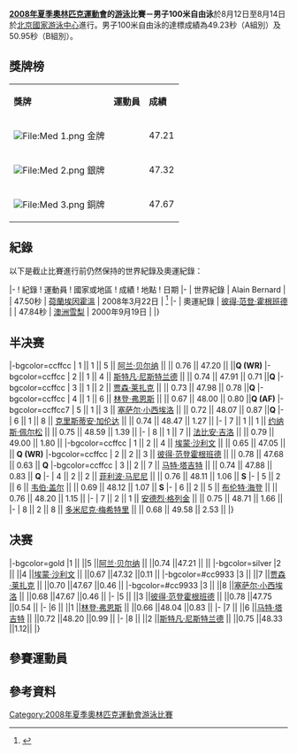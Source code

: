 {{noteTA
|1=zh-hans:专项; zh-hant:項目;
}}

{{2008年夏季奧林匹克運動會游泳比賽}}

'''[[2008年夏季奧林匹克運動會|2008年夏季奧林匹克運動會]]的[[2008年夏季奧林匹克運動會游泳比賽|游泳]]比賽－男子100米自由泳'''於8月12日至8月14日於[[北京國家游泳中心|北京國家游泳中心]]進行。男子100米自由泳的達標成績為49.23秒（A組別）及50.95秒（B組別）。

== 獎牌榜 ==
{| class="wikitable"
|- bgcolor="#efefef"
| '''獎牌'''
| '''運動員'''
| '''成績'''
|-
| bgcolor="gold" | [[File:Med_1.png|File:Med 1.png]] 金牌
| {{flagIOCathlete|[[阿兰·贝尔纳|阿兰·-{zh-hans:贝尔纳;zh-hk:巴拿迪;zh-tw:柏納;}-]]|FRA|2008年夏季}}||47.21
|-
| bgcolor="silver" | [[File:Med_2.png|File:Med 2.png]] 銀牌
| {{flagIOCathlete|[[埃蒙·沙利文|埃蒙·-{zh-hans:沙利文;zh-hk:舒拉雲;zh-tw:蘇利文;}-]]|AUS|2008年夏季}}||47.32
|-
| bgcolor="cc9966" | [[File:Med_3.png|File:Med 3.png]] 銅牌
| {{flagIOCathlete|[[贾森·莱扎克|贾森·-{zh-hans:莱扎克;zh-hk:李薩卡;zh-tw:雷札克;}-]]|USA|2008年夏季}}<br />{{flagIOCathlete|[[塞萨尔·小西埃洛|塞萨尔·-{zh-hans:小西埃洛;zh-hk:芬奴;zh-tw:西耶羅;}-]]|BRA|2008年夏季}}||47.67
|}

== 紀錄 ==
以下是截止比賽進行前仍然保持的世界紀錄及奧運紀錄：

{{start box}}
|-
! 紀錄 
! 運動員
! 國家或地區
! 成績
! 地點
! 日期
|-
| 世界紀錄
| Alain Bernard 
| {{FRA}}
| 47.50秒
| [[荷蘭|荷蘭]][[埃因霍溫|埃因霍溫]]
| 2008年3月22日
| <ref>{{Cite web |url=http://sports.qq.com/a/20080322/000051.htm |title=游泳欧锦赛法国名将打破100米自由泳世界纪录 |accessdate=2008-08-07 |archive-date=2019-08-22 |archive-url=https://web.archive.org/web/20190822002623/https://www.qq.com/?froma |dead-url=no }}</ref>
|-
| 奧運紀錄
| [[彼得·范登·霍根班德|彼得·范登·霍根班德]]
| {{NED}}
| 47.84秒
| [[澳洲|澳洲]][[雪梨_(城市)|雪梨]]
| 2000年9月19日
| 
|}

== 半决赛 ==
{{RaceA|游泳}}
|-bgcolor=ccffcc
| 1 || 1 || 5 || [[阿兰·贝尔纳|阿兰·贝尔纳]] || {{FlagIOC|FRA|2008年夏季}} || 0.76 || 47.20 || ||'''Q (WR)'''
|-bgcolor=ccffcc
| 2 || 1 || 4 || [[斯特凡·尼斯特兰德|斯特凡·尼斯特兰德]] || {{FlagIOC|SWE|2008年夏季}} || 0.74 || 47.91 || 0.71 ||'''Q'''
|-bgcolor=ccffcc
| 3 || 1 || 2 || [[贾森·莱扎克|贾森·莱扎克]] || {{FlagIOC|USA|2008年夏季}} || 0.73 || 47.98 || 0.78 ||'''Q'''
|-bgcolor=ccffcc
| 4 || 1 || 6 || [[林登·弗恩斯|林登·弗恩斯]] || {{FlagIOC|RSA|2008年夏季}} || 0.67 || 48.00 || 0.80 ||'''Q (AF)'''
|-bgcolor=ccffcc7
| 5 || 1 || 3 || [[塞萨尔·小西埃洛|塞萨尔·小西埃洛]] || {{FlagIOC|BRA|2008年夏季}} || 0.72 || 48.07 || 0.87 ||'''Q'''
|-
| 6 || 1 || 8 || [[克里斯蒂安·加伦达|克里斯蒂安·加伦达]] || {{FlagIOC|ITA|2008年夏季}} || 0.74 || 48.47 || 1.27 ||''' '''
|-
| 7 || 1 || 1 || [[约纳斯·佩尔松|约纳斯·佩尔松]] || {{FlagIOC|SWE|2008年夏季}} || 0.75 || 48.59 || 1.39 ||''' '''
|-
| 8 || 1 || 7 || [[法比安·吉洛|法比安·吉洛]] || {{FlagIOC|FRA|2008年夏季}} || 0.79 || 49.00 || 1.80 ||''' '''
|-bgcolor=ccffcc
| 1 || 2 || 4 || [[埃蒙·沙利文|埃蒙·沙利文]] || {{FlagIOC|AUS|2008年夏季}} || 0.65 || 47.05 || || '''Q (WR)'''
|-bgcolor=ccffcc
| 2 || 2 || 3 || [[彼得·范登霍根班德|彼得·范登霍根班德]] || {{FlagIOC|NED|2008年夏季}} || 0.78 || 47.68 || 0.63 || '''Q'''
|-bgcolor=ccffcc
| 3 || 2 || 7 || [[马特·塔吉特|马特·塔吉特]] || {{FlagIOC|AUS|2008年夏季}} || 0.74 || 47.88 || 0.83 || '''Q'''
|-<!--bgcolor=ccffcc-->
| 4 || 2 || 2 || [[菲利波·马尼尼|菲利波·马尼尼]] || {{FlagIOC|ITA|2008年夏季}} || 0.76 || 48.11 || 1.06 || '''S'''
|-<!--bgcolor=ccffcc-->
| 5 || 2 || 6 || [[韦伯·盖尔|韦伯·盖尔]] || {{FlagIOC|USA|2008年夏季}} || 0.69 || 48.12 || 1.07 || '''S'''
|-<!--bgcolor=ccffcc-->
| 6 || 2 || 5 || [[布伦特·海登|布伦特·海登]] || {{FlagIOC|CAN|2008年夏季}} || 0.76 || 48.20 || 1.15 || ''' '''
|-<!--bgcolor=ccffcc-->
| 7 || 2 || 1 || [[安德烈·格列金|安德烈·格列金]] || {{FlagIOC|RUS|2008年夏季}} || 0.75 || 48.71 || 1.66 || ''' '''
|-<!--bgcolor=ccffcc-->
| 8 || 2 || 8 || [[多米尼克·梅希特里|多米尼克·梅希特里]] || {{FlagIOC|SUI|2008年夏季}} || 0.68 || 49.58 || 2.53 || ''' '''
|}

== 决赛 ==

{{RaceA|游泳}}
|-bgcolor=gold
|1	|| ||5	||[[阿兰·贝尔纳|阿兰·贝尔纳]]	||{{flagIOC|FRA|2008年夏季}}	||0.74	||47.21 || ||	
|-bgcolor=silver
|2	|| ||4	||[[埃蒙·沙利文|埃蒙·沙利文]]	||{{flagIOC|AUS|2008年夏季}}	||0.67	||47.32 ||0.11	||
|-bgcolor=#cc9933
|3	|| ||7	||[[贾森·莱扎克|贾森·莱扎克]]	||{{flagIOC|USA|2008年夏季}}	||0.70	||47.67 ||0.46	||
|-bgcolor=#cc9933
|3	|| ||8	||[[塞萨尔·小西埃洛|塞萨尔·小西埃洛]]	||{{flagIOC|BRA|2008年夏季}}	||0.68	||47.67 ||0.46	||
|-
|5	|| ||3	||[[彼得·范登霍根班德|彼得·范登霍根班德]]	||{{flagIOC|NED|2008年夏季}}	||0.78	||47.75 ||0.54	||
|-
|6	|| ||1	||[[林登·弗恩斯|林登·弗恩斯]]	||{{flagIOC|RSA|2008年夏季}}	||0.66	   ||48.04 ||0.83	||
|-
|7	|| ||6	||[[马特·塔吉特|马特·塔吉特]] 	||{{flagIOC|AUS|2008年夏季}}	||0.72	||48.20 ||0.99	||
|-
|8	|| ||2	||[[斯特凡·尼斯特兰德|斯特凡·尼斯特兰德]]	||{{flagIOC|SWE|2008年夏季}}	||0.75	||48.33 ||1.12||
|}

{{RaceM}}

== 參賽運動員 ==

== 參考資料 ==
{{Reflist}}

[[Category:2008年夏季奧林匹克運動會游泳比賽|Category:2008年夏季奧林匹克運動會游泳比賽]]